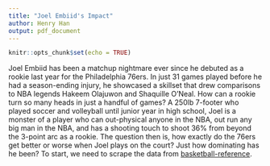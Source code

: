 ```yaml
---
title: "Joel Embiid's Impact"
author: Henry Han
output: pdf_document
---
```


```r
knitr::opts_chunk$set(echo = TRUE)
```

Joel Embiid has been a matchup nightmare ever since he debuted as a rookie last year for the Philadelphia 76ers. In just 31 games played before he had a season-ending injury, he showcased a skillset that drew comparisons to NBA legends Hakeem Olajuwon and Shaquille O'Neal. How can a rookie turn so many heads in just a handful of games? A 250lb 7-footer who played soccer and volleyball until junior year in high school, Joel is a monster of a player who can out-physical anyone in the NBA, out run any big man in the NBA, and has a shooting touch to shoot 36% from beyond the 3-point arc as a rookie. The question then is, how exactly do the 76ers get better or worse when Joel plays on the court? Just how dominating has he been? To start, we need to scrape the data from [basketball-reference](https://www.basketball-reference.com/players/e/embiijo01/gamelog/2018/).